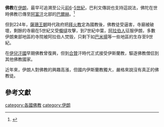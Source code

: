 {{佛教}}
'''佛教'''在[[伊朗|伊朗]]，最早可追溯至公元[[前6世紀|前6]]-[[前5世紀|5世紀]]，巴利文傳説也支持這説法，佛陀在世時佛教已傳至[[阿富汗|阿富汗]]北部的[[巴爾赫|巴爾赫]]。<ref>{{citation|title=Handbuch der Orientalistik: Sarvāstivāda Buddhist Scholasticism|publisher=Brill|first=Charles|last=Willemen|first2=Bart|last2=Dessein|first3=Collett|last3=Cox|first4=Jan|last4=Gonda|first5=Johannes|last5=Bronkhorst|authorlink5=Johannes Bronkhorst |first6=Bertold|last6=Spuler|first7=Hartwig|last7=Altenmüller|pages=128–130|isbn=978-90-04-10231-6}}</ref>

但到224年，[[薩珊王朝|薩珊王朝]]時代政府把[[拜火教|拜火教]]定為國教後，佛教徒受逼害，寺廟被破壞，剩餘的寺廟在5世紀又受[[嚈噠|嚈噠]]攻擊，到7世紀中葉，[[阿拉伯人|阿拉伯人]]征服伊朗，多數伊朗東部地區的寺院被阿拉伯人焚毁，只剩下如[[巴米揚|巴米揚]]等一些地區的生存至9世紀。

在[[伊兒汗國|伊兒汗國]]早期佛教曾復興，但到[[合贊|合贊]]汗時代正式接受伊斯蘭教，驅逐佛教僧侣到其他佛教國家。

近年來，伊朗人對佛教的興趣高漲，但國内伊斯蘭教獨大，嚴格來說沒有真正的佛教徒。

==參考文獻==
{{reflist}}

{{佛教主題}}
[[category:各國佛教|category:各國佛教]]
[[category:伊朗|category:伊朗]]